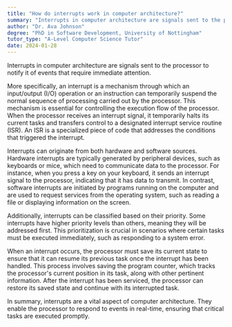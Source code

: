 ```yaml
---
title: "How do interrupts work in computer architecture?"
summary: "Interrupts in computer architecture are signals sent to the processor to alert it of an event that needs immediate attention."
author: "Dr. Ava Johnson"
degree: "PhD in Software Development, University of Nottingham"
tutor_type: "A-Level Computer Science Tutor"
date: 2024-01-28
---
```


Interrupts in computer architecture are signals sent to the processor to notify it of events that require immediate attention.

More specifically, an interrupt is a mechanism through which an input/output (I/O) operation or an instruction can temporarily suspend the normal sequence of processing carried out by the processor. This mechanism is essential for controlling the execution flow of the processor. When the processor receives an interrupt signal, it temporarily halts its current tasks and transfers control to a designated interrupt service routine (ISR). An ISR is a specialized piece of code that addresses the conditions that triggered the interrupt.

Interrupts can originate from both hardware and software sources. Hardware interrupts are typically generated by peripheral devices, such as keyboards or mice, which need to communicate data to the processor. For instance, when you press a key on your keyboard, it sends an interrupt signal to the processor, indicating that it has data to transmit. In contrast, software interrupts are initiated by programs running on the computer and are used to request services from the operating system, such as reading a file or displaying information on the screen.

Additionally, interrupts can be classified based on their priority. Some interrupts have higher priority levels than others, meaning they will be addressed first. This prioritization is crucial in scenarios where certain tasks must be executed immediately, such as responding to a system error.

When an interrupt occurs, the processor must save its current state to ensure that it can resume its previous task once the interrupt has been handled. This process involves saving the program counter, which tracks the processor's current position in its task, along with other pertinent information. After the interrupt has been serviced, the processor can restore its saved state and continue with its interrupted task.

In summary, interrupts are a vital aspect of computer architecture. They enable the processor to respond to events in real-time, ensuring that critical tasks are executed promptly.
    